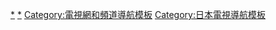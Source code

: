 {{Navbox
|name=NNN·NNS
|title=[[日本新聞網 (日本電視台)|{{white|NNN 日本新聞網}}]]・[[日本電視網協議會|{{white|NNS 日本電視網協議會}}]]
|state=<includeonly>collapsed</includeonly>
|bodyclass=hlist hlist-pipe
|titlestyle=background:#ED1A3D;
|groupstyle=background:#ED1A3D; color:white;
| group1     = [[地面電視|{{white|地面電視}}]][[電視聯播網|{{white|加盟台}}]]
|  list1     = {{Navbox|child
|bodyclass  = hlist hlist-pipe
|groupstyle = 
|group1=[[北海道地方|北海道]]·[[東北地方|東北]]
|list1=[[札幌電視台|STV札幌電視台 5]]、[[青森放送|RAB青森放送 1]]・[[岩手電視台|TVI岩手電視台 4]]、[[宮城電視台|MMT宮城電視台 4]]、[[秋田放送|ABS秋田放送 4]]、[[山形放送|YBC山形放送 4]]、[[福島中央電視台|FCT福島中央電視台 4]]
|group2=[[關東地方|關東]]·[[甲信越地方|甲信越]]
|list2=[[日本電視台|NTV日本電視台 4]]、[[山梨放送|YBS山梨放送 4]]、[[信州電視台|TSB信州電視台 4]]、[[TV新潟放送網|TeNY新潟放送網 4]]
|group3=[[北陸地方|北陸]]·[[東海地方|東海]]·[[近畿地方|近畿]]
|list3=[[北日本放送|KNB北日本放送 1]]、[[金澤電視台|KTK金澤電視台 4]]、[[福井放送|FBC福井放送 7]]<sup>1</sup>、[[靜岡第一電視台|SDT靜岡第一電視台 4]]、[[中京電視台|CTV中京電視台 4]]、[[讀賣電視台|ytv讀賣電視台 10]]
|group4=[[中國地方|中國]]·[[四國地方|四國]]
|list4=[[日本海電視台|NKT日本海電視台 1]]、[[西日本放送電視台|RNC西日本放送 4]]、[[四國放送|JRT四國放送 1]]、[[南海放送|RNB南海放送 4]]、[[高知放送|RKC高知放送 4]]、[[廣島電視台|HTV廣島電視台 4]]、[[山口放送|KRY山口放送 4]]
|group5=[[九州 (日本)|九州]]·[[沖繩縣|沖繩]]
|list5=[[福岡放送|FBS福岡放送 5]]、[[長崎國際電視台|NIB長崎國際電視台 4]]、[[大分電視台|TOS大分電視台 4]]<sup>2</sup>、[[熊本縣民電視台|KKT熊本縣民電視台 4]]、[[宮崎電視台|UMK宮崎電視台 3]]<sup>3</sup>、[[鹿兒島讀賣電視台|KYT鹿兒島讀賣電視台 4]]
}}
|group2=[[廣播衛星|{{white|BS}}]][[日本的衛星廣播|{{white|衛星電視頻道}}]]
|list2=[[BS日本|BS日視]]（2K） / BS日視 4K
|group3=[[通訊衛星|{{white|CS}}]]衛星電視頻道<sup>4</sup>
|list3=[[CS日本]]（{{link-ja|日視G+|日テレジータス}} / {{link-ja|日視+|日テレプラス ドラマ・アニメ・音楽ライブ}}）、[[NTV NEWS24]]、{{link-ja|電影頻道NECO|チャンネルNECO}}、{{link-ja|MONDO TV|MONDO TV}}、{{link-ja|AXN懸疑|ミステリチャンネル}}、{{link-ja|100% HITS! SPACE SHOWER TV Plus|100%ヒッツ!スペースシャワーTVプラス}}、{{link-ja|電波少年的放送局|電波少年的放送局}}（過去）、[[CS日本]]（過去）、[[彭博電視]]（過去）、[[Fashion TV]]、{{link-ja|FOX+|FOXプラス}}、{{link-ja|FOX電影台|FOXムービー}}、[[Music Japan TV]]、{{link-ja|Eco Music TV|エコミュージックTV}}（過去）、{{link-ja|旅頻道|旅チャンネル}}（過去）、{{link-ja|CS★日視|CS★日テレ}}<sup>5</sup>
|group4=舊加盟台<sup>6</sup>
|list4=[[仙台放送]]、[[福島電視台]]、'''[[NST新潟綜合電視台]]'''、[[靜岡朝日電視台]]<sup>7</sup>、'''[[名古屋電視台]]'''<sup>8</sup>、[[長崎電視台]]、[[熊本電視台]]、'''[[鹿兒島電視台]]'''
|group5=日本國內支局
|list5={{link-ja|日本電視台那霸支局|日本テレビ那覇支局|那霸}}
|group6=未開播的加盟台
|list6=*[[南西放送]]
|group7=相關報社<sup>9</sup>
|list7=[[讀賣新聞集團本社|讀賣新聞社]]（{{link-ja|讀賣新聞東京本社|読売新聞東京本社|東京}} / {{link-ja|讀賣新聞大阪本社|読売新聞大阪本社|大阪}} / {{link-ja|讀賣新聞西部本社|読売新聞西部本社|西部}} / {{link-ja|讀賣新聞中部本社|読売新聞中部本社|中部}} / {{link-ja|讀賣新聞北海道本社|読売新聞北海道本社|北海道}} / {{link-ja|讀賣新聞北陸本社|読売新聞北陸本社|北陸}}）、[[報知新聞社]]、[[體育報知]]（{{link-ja|體育報知西部本社|スポーツ報知西部本社}}）、{{link-ja|東奧日報|東奧日報|東奥日報社}}、[[秋田魁新報|秋田魁新報社]]、{{link-ja|山形新聞|山形新聞|山形新聞社}}、{{link-ja|福島民友|福島民友|福島民友新聞社}}、[[山梨日日新聞|山梨日日新聞社]]（{{link-ja|山日YBS集團|山日YBSグループ}}）、{{link-ja|信濃每日新聞|信濃毎日新聞|信濃毎日新聞社}}、{{link-ja|北日本新聞|北日本新聞|北日本新聞社}}、{{link-ja|北國新聞|北國新聞|北國新聞社}}、{{link-ja|中國新聞社 (日本)|中国新聞社|中國新聞社}}、{{link-ja|德島新聞|德島新聞|徳島新聞社}}、{{link-ja|四國新聞|四国新聞|四国新聞社}}、{{link-ja|愛媛新聞|愛媛新聞|愛媛新聞社}}、{{link-ja|高知新聞|高知新聞|高知新聞社}}、[[西日本新聞社]]、{{link-ja|南日本新聞|南日本新聞|南日本新聞社}}
|group8=相關條目
|list8=
{{link-ja|日視系列直播|日テレ系ライブ配信}}、[[24小時電視 愛心救地球]]、{{link-ja|NNS播音大賞|NNSアナウンス大賞}}、[[File:Commons-logo.svg|14px]] [[:Commons:Nippon Television Network System|NNN・NNS]]
|belowstyle=background:transparent;
|below=<div class="NavFrame" style="border-style:solid none none">
<div class="NavHead" style="text-align:center; font-weight:normal; background-color:transparent; color:#000">脚注</div>
<div class="NavContent" style="display:none; text-align:left">
[[File:NNN logo red.svg|right|100px]]<br />[[File:NNN ID map (zh).png|right|150px]]
註1：福井放送亦同時為新聞聯播網[[全日本新聞網|ANN]]成員。<br/>
註2：大分電視台同時亦為新聞聯播網[[富士新聞網|FNN]]與節目聯播網[[富士電視網|FNS]]成員。<br/>
註3：宮崎電視台同時亦為新聞聯播網FNN、ANN與電視節目聯播網FNS成員，且未加入電視節目聯播網NNS，但會聯播部分NNS節目。<br/>
註4：由加盟台運營出資的衛星電視頻道。2020年時全部由日本電視台運營出資。<br/>
註5：1996年10月1日開播、2000年9月30日停播。<br/>
註6：加粗的電視台同時加盟NNN・NNS。未加粗的僅加盟NNN。<br/>
註7：加盟當時名為SKT靜岡縣民放送。<br/>
註8：中京電視台開播初期僅加盟NNS。<br/>
註9：各加盟台大股東，或和加盟台有友好關係的報社。<br/>
</div>
</div>
}}<noinclude>
[[Category:日本新聞網 (日本電視台)|*]]
[[Category:日本電視台相關模板|*]]
[[Category:電視網和頻道導航模板]]
[[Category:日本電視導航模板]]
</noinclude>